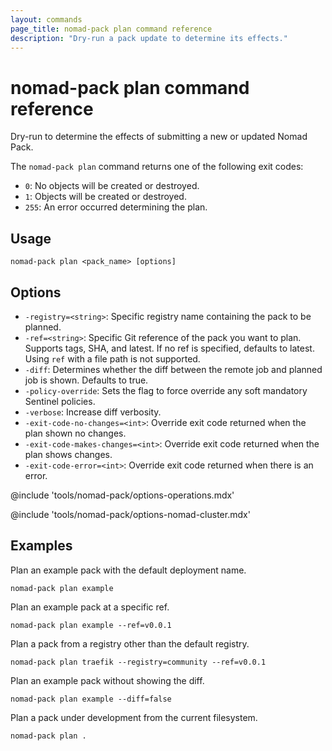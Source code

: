 ```yaml
---
layout: commands
page_title: nomad-pack plan command reference
description: "Dry-run a pack update to determine its effects."
---
```


# nomad-pack plan command reference

Dry-run to determine the effects of submitting a new or updated Nomad Pack.

The `nomad-pack plan` command returns one of the following exit codes:

  - `0`:   No objects will be created or destroyed.
  - `1`:   Objects will be created or destroyed.
  - `255`: An error occurred determining the plan.

## Usage

```plaintext
nomad-pack plan <pack_name> [options]
```

## Options

- `-registry=<string>`: Specific registry name containing the pack to be
  planned.
- `-ref=<string>`: Specific Git reference of the pack you want to plan.
  Supports	tags, SHA, and latest. If no ref is specified, defaults to latest.
  Using `ref` with a file path is not supported.
- `-diff`: Determines whether the diff between the remote job and planned job
					is shown. Defaults to true.
- `-policy-override`: Sets the flag to force override any soft mandatory
					Sentinel policies.
- `-verbose`: Increase diff verbosity.
- `-exit-code-no-changes=<int>`: Override exit code returned when the plan
  shown no changes.
- `-exit-code-makes-changes=<int>`: Override exit code returned when the plan
  shows changes.
- `-exit-code-error=<int>`: Override exit code returned when there is an error.

@include 'tools/nomad-pack/options-operations.mdx'

@include 'tools/nomad-pack/options-nomad-cluster.mdx'

## Examples

Plan an example pack with the default deployment name.

```shell
nomad-pack plan example
```

Plan an example pack at a specific ref.

```shell
nomad-pack plan example --ref=v0.0.1
```

Plan a pack from a registry other than the default registry.

```shell
nomad-pack plan traefik --registry=community --ref=v0.0.1
```

Plan an example pack without showing the diff.

```shell
nomad-pack plan example --diff=false
```

Plan a pack under development from the current filesystem.

```shell
nomad-pack plan .
```
